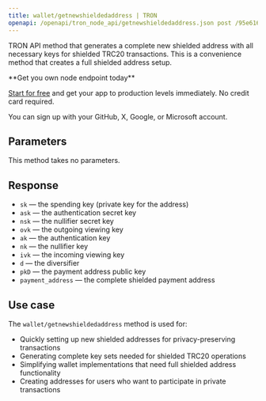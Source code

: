 ---
title: wallet/getnewshieldedaddress | TRON
openapi: /openapi/tron_node_api/getnewshieldedaddress.json post /95e61622bf6a8af293978377718e3b77/wallet/getnewshieldedaddress
---

TRON API method that generates a complete new shielded address with all necessary keys for shielded TRC20 transactions. This is a convenience method that creates a full shielded address setup.

<Check>
**Get you own node endpoint today**

[Start for free](https://console.chainstack.com/) and get your app to production levels immediately. No credit card required.

You can sign up with your GitHub, X, Google, or Microsoft account.
</Check>


## Parameters

This method takes no parameters.

## Response

* `sk` — the spending key (private key for the address)
* `ask` — the authentication secret key
* `nsk` — the nullifier secret key  
* `ovk` — the outgoing viewing key
* `ak` — the authentication key
* `nk` — the nullifier key
* `ivk` — the incoming viewing key
* `d` — the diversifier
* `pkD` — the payment address public key
* `payment_address` — the complete shielded payment address

## Use case

The `wallet/getnewshieldedaddress` method is used for:

* Quickly setting up new shielded addresses for privacy-preserving transactions
* Generating complete key sets needed for shielded TRC20 operations
* Simplifying wallet implementations that need full shielded address functionality
* Creating addresses for users who want to participate in private transactions